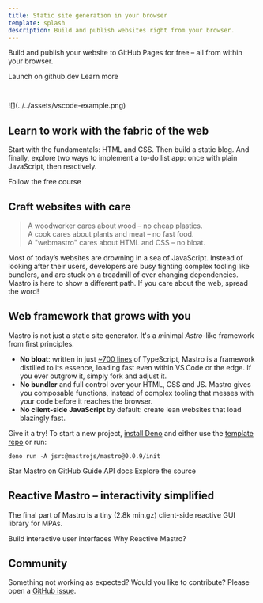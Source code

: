 ```yaml
---
title: Static site generation in your browser
template: splash
description: Build and publish websites right from your browser.
---
```



Build and publish your website to GitHub Pages for free – all from within your browser.

<LinkButton href="https://github.dev/mastrojs/template-basic">Launch on github.dev</LinkButton>
<LinkButton href="/guide/setup/" variant="minimal">Learn more</LinkButton>

<p style="margin-top: 3em">![](../../assets/vscode-example.png)</p>

## Learn to work with the fabric of the web

Start with the fundamentals: HTML and CSS. Then build a static blog.
And finally, explore two ways to implement a to-do list app: once with plain JavaScript, then reactively.

<LinkButton href="/guide/">Follow the free course</LinkButton>

## Craft websites with care

> A woodworker cares about wood – no cheap plastics.\
> A cook cares about plants and meat – no fast food.\
> A "webmastro" cares about HTML and CSS – no bloat.

Most of today’s websites are drowning in a sea of JavaScript.
Instead of looking after their users, developers are busy
fighting complex tooling like bundlers, and
are stuck on a treadmill of ever changing dependencies.
Mastro is here to show a different path.
If you care about the web, spread the word!


## Web framework that grows with you

Mastro is not just a static site generator. It's a *m*inimal *Astro*-like framework from first principles.

- **No bloat**: written in just [~700 lines](https://github.com/mastrojs/mastro/tree/main/src#readme) of TypeScript,
  Mastro is a framework distilled to its essence, loading fast even within VS Code or the edge. If you ever outgrow it, simply fork and adjust it.
- **No bundler** and full control over your HTML, CSS and JS. Mastro gives you composable functions,
instead of complex tooling that messes with your code before it reaches the browser.
- **No client-side JavaScript** by default: create lean websites that load blazingly fast.

Give it a try! To start a new project, [install Deno](https://docs.deno.com/runtime/getting_started/installation/)
and either use the [template repo](https://github.com/mastrojs/template-basic-deno) or run:

```
deno run -A jsr:@mastrojs/mastro@0.0.9/init
```

<LinkButton href="https://github.com/mastrojs/mastro/">Star Mastro on GitHub</LinkButton>
<LinkButton href="/guide/server-side-components/" variant="secondary">Guide</LinkButton>
<LinkButton href="https://jsr.io/@mastrojs/mastro/doc" variant="minimal">API docs</LinkButton>
<LinkButton href="https://github.com/mastrojs/mastro/tree/main/src#readme" variant="minimal">Explore the source</LinkButton>


## Reactive Mastro – interactivity simplified

The final part of Mastro is a tiny (2.8k min.gz) client-side reactive GUI library for MPAs.

<LinkButton href="/reactive/">Build interactive user interfaces</LinkButton>
<LinkButton href="/reactive/why-reactive-mastro/" variant="secondary">Why Reactive Mastro?</LinkButton>


## Community

Something not working as expected? Would you like to contribute?
Please open a [GitHub issue](https://github.com/mastrojs/mastro/issues/).

<style>h1 \{text-align: center;\}</style>
